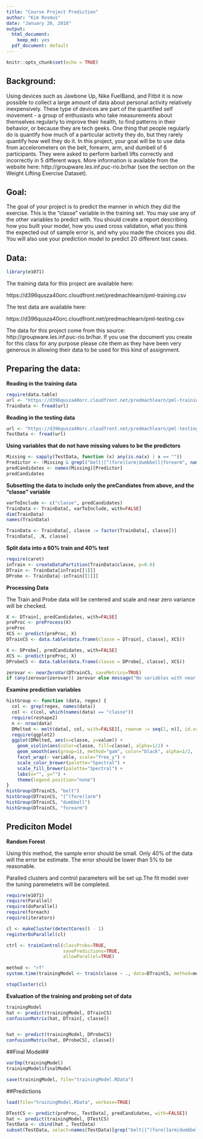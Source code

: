 ---
title: "Course Project Prediction"
author: "Kim Rosmus"
date: "January 28, 2018"
output:
  html_document:
    keep_md: yes
  pdf_document: default
---

```{r setup, include=FALSE}
knitr::opts_chunk$set(echo = TRUE)
```

## Background:

Using devices such as Jawbone Up, Nike FuelBand, and Fitbit it is now possible to collect a large amount of data about personal activity relatively inexpensively. These type of devices are part of the quantified self movement - a group of enthusiasts who take measurements about themselves regularly to improve their health, to find patterns in their behavior, or because they are tech geeks. One thing that people regularly do is quantify how much of a particular activity they do, but they rarely quantify how well they do it. In this project, your goal will be to use data from accelerometers on the belt, forearm, arm, and dumbell of 6 participants. They were asked to perform barbell lifts correctly and incorrectly in 5 different ways. More information is available from the website here: http://groupware.les.inf.puc-rio.br/har (see the section on the Weight Lifting Exercise Dataset).

## Goal:

The goal of your project is to predict the manner in which they did the exercise. This is the "classe" variable in the training set. You may use any of the other variables to predict with. You should create a report describing how you built your model, how you used cross validation, what you think the expected out of sample error is, and why you made the choices you did. You will also use your prediction model to predict 20 different test cases.

## Data:

```{r}
library(e1071)
```

The training data for this project are available here:

https://d396qusza40orc.cloudfront.net/predmachlearn/pml-training.csv

The test data are available here:

https://d396qusza40orc.cloudfront.net/predmachlearn/pml-testing.csv

The data for this project come from this source: http://groupware.les.inf.puc-rio.br/har. If you use the document you create for this class for any purpose please cite them as they have been very generous in allowing their data to be used for this kind of assignment.

## Preparing the data:

**Reading in the training data**

```{r a}
require(data.table)
url <- "https://d396qusza40orc.cloudfront.net/predmachlearn/pml-training.csv"
TrainData <- fread(url)
```
**Reading in the testing data**

```{r b}
url <- "https://d396qusza40orc.cloudfront.net/predmachlearn/pml-testing.csv"
TestData <- fread(url)
```
**Using variables that do not have missing values to be the predictors **

```{r c}
Missing <- sapply(TestData, function (x) any(is.na(x) | x == ""))
Predictor <- !Missing & grepl("belt|[^(fore)]arm|dumbbell|forearm", names(Missing))
predCandidates <- names(Missing)[Predictor]
predCandidates
```
**Subsetting the data to include only the preCandiates from above, and the "classe" variable**

```{r d}
varToInclude <- c("classe", predCandidates)
TrainData <- TrainData[, varToInclude, with=FALSE]
dim(TrainData)
names(TrainData)

TrainData <- TrainData[, classe := factor(TrainData[, classe])]
TrainData[, .N, classe]
```
**Split data into a 60% train and 40% test**

```{r e}
require(caret)
inTrain <- createDataPartition(TrainData$classe, p=0.6)
DTrain <- TrainData[inTrain[[1]]]
DProbe <- TrainData[-inTrain[[1]]]
```
**Processing Data**

The Train and Probe data will be centered and scale and near zero variance will be checked.

```{r f}
X <- DTrain[, predCandidates, with=FALSE]
preProc <- preProcess(X)
preProc
XCS <- predict(preProc, X)
DTrainCS <- data.table(data.frame(classe = DTrain[, classe], XCS))

X <- DProbe[, predCandidates, with=FALSE]
XCS <- predict(preProc, X)
DProbeCS <- data.table(data.frame(classe = DProbe[, classe], XCS))

zerovar <- nearZeroVar(DTrainCS, saveMetrics=TRUE)
if (any(zerovar$zerovar)) zerovar else message("No variables with near zero variance")
```
**Examine prediction variables**

```{r g}
histGroup <- function (data, regex) {
  col <- grep(regex, names(data))
  col <- c(col, which(names(data) == "classe"))
  require(reshape2)
  n <- nrow(data)
  DMelted <- melt(data[, col, with=FALSE][, rownum := seq(1, n)], id.vars=c("rownum", "classe"))
  require(ggplot2)
  ggplot(DMelted, aes(x=classe, y=value)) +
    geom_violin(aes(color=classe, fill=classe), alpha=1/2) +              geom_jitter(aes(color=classe, fill=classe), alpha=1/10) +
    geom_smooth(aes(group=1), method="gam", color="black", alpha=1/2,     size=2) +
    facet_wrap(~ variable, scale="free_y") +
    scale_color_brewer(palette="Spectral") +
    scale_fill_brewer(palette="Spectral") +
    labs(x="", y="") +
    theme(legend.position="none")
}
histGroup(DTrainCS, "belt")
histGroup(DTrainCS, "[^(fore)]arm")
histGroup(DTrainCS, "dumbbell")
histGroup(DTrainCS, "forearm")
```
## Prediciton Model

**Random Forest**

Using this method, the sample error should be small. Only 40% of the data will the error be estimate. The error should be lower than 5% to be reasonable.

Paralled clusters and control parameters will be set up.The fit model over the tuning paremetetrs will be completed. 

```{r h}
require(e1071)
require(Parallel)
require(doParallel)
require(foreach)
require(iterators)

cl <- makeCluster(detectCores() - 1)
registerDoParallel(cl)

ctrl <- trainControl(classProbs=TRUE,
                     savePredictions=TRUE,
                     allowParallel=TRUE)
                     
method <- "rf"
system.time(trainingModel <- train(classe ~ ., data=DTrainCS, method=method)) 

stopCluster(cl)
```

**Evaluation of the training and probing set of data**

```{r i}
trainingModel
hat <- predict(trainingModel, DTrainCS)
confusionMatrix(hat, DTrain[, classe])


hat <- predict(trainingModel, DProbeCS)
confusionMatrix(hat, DProbeCS[, classe])
```

##Final Model##

```{r j}
varImp(trainingModel)
trainingModel$finalModel

save(trainingModel, file="trainingModel.RData")
```

##Predictions

```{r k}
load(file="trainingModel.RData", verbose=TRUE)

DTestCS <- predict(preProc, TestData[, predCandidates, with=FALSE])
hat <- predict(trainingModel, DTestCS)
TestData <- cbind(hat , TestData)
subset(TestData, select=names(TestData)[grep("belt|[^(fore)]arm|dumbbell|forearm", names(TestData), invert=TRUE)])
```

